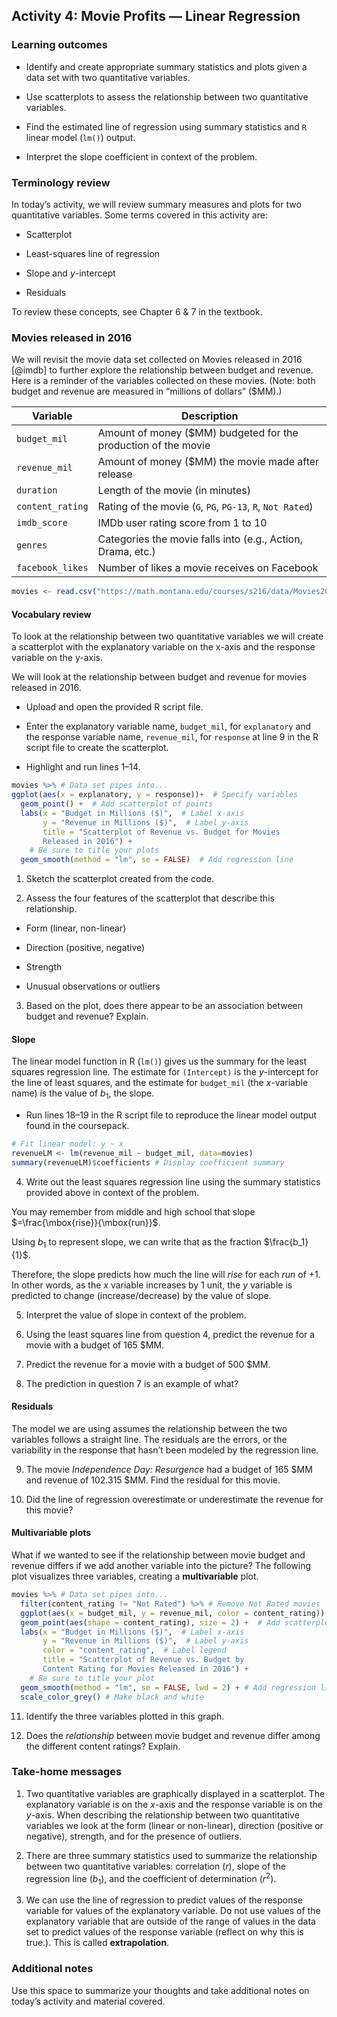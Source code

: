 ## Activity 4:  Movie Profits --- Linear Regression

\setstretch{1}

### Learning outcomes

* Identify and create appropriate summary statistics and plots
  given a data set with two quantitative variables.
  
* Use scatterplots to assess the relationship between two quantitative variables.

* Find the estimated line of regression using summary statistics and `R` linear model (`lm()`) output.

* Interpret the slope coefficient in context of the problem.

### Terminology review

In today's activity, we will review summary measures and plots for two quantitative variables.  Some terms covered in this activity are:

* Scatterplot

* Least-squares line of regression

* Slope and $y$-intercept

* Residuals

To review these concepts, see Chapter 6 & 7 in the textbook.  

### Movies released in 2016

We will revisit the movie data set collected on Movies released in 2016 [@imdb] to further explore the relationship between budget and revenue. Here is a reminder of the variables collected on these movies.  (Note: both budget and revenue are measured in "millions of dollars" (\$MM).)  

| **Variable** 	| **Description** |
|----	|-------------	|
| `budget_mil` | Amount of money (\$MM) budgeted for the production of the movie |
| `revenue_mil` | Amount of money (\$MM) the movie made after release|
| `duration` | Length of the movie (in minutes)|
| `content_rating` | Rating of the movie (`G`, `PG`, `PG-13`, `R`, `Not Rated`)|
| `imdb_score` | IMDb user rating score from 1 to 10 |
| `genres` | Categories the movie falls into (e.g., Action, Drama, etc.) |
| `facebook_likes` | Number of likes a movie receives on Facebook |

```{r, echo=TRUE}
movies <- read.csv("https://math.montana.edu/courses/s216/data/Movies2016.csv") # Reads in data set 
```


#### Vocabulary review {-}

To look at the relationship between two quantitative variables we will create a scatterplot with the explanatory variable on the x-axis and the response variable on the y-axis.  

We will look at the relationship between budget and revenue for movies released in 2016. 

* Upload and open the provided R script file. 

* Enter the explanatory variable name, `budget_mil`, for `explanatory` and the response variable name, `revenue_mil`, for `response` at line 9 in the R script file to create the scatterplot. 

* Highlight and run lines 1--14.

```{r echo=TRUE, fig.height=5,fig.width=12, message = FALSE, eval=FALSE}
movies %>% # Data set pipes into...
ggplot(aes(x = explanatory, y = response))+  # Specify variables
  geom_point() +  # Add scatterplot of points
  labs(x = "Budget in Millions ($)",  # Label x-axis
       y = "Revenue in Millions ($)",  # Label y-axis
       title = "Scatterplot of Revenue vs. Budget for Movies 
       Released in 2016") + 
    # Be sure to title your plots
  geom_smooth(method = "lm", se = FALSE)  # Add regression line
```

1. Sketch the scatterplot created from the code.

\vspace{1.75in}

2. Assess the four features of the scatterplot that describe this relationship. 

* Form (linear, non-linear)

\vspace{.075in}

* Direction (positive, negative)

\vspace{.075in}

* Strength

\vspace{.075in}

* Unusual observations or outliers

\vspace{.075in}


3. Based on the plot, does there appear to be an association between budget and revenue? Explain.

\vspace{1in}

#### Slope {-}

The linear model function in R (`lm()`) gives us the summary for the least squares regression line.  The estimate for `(Intercept)` is the $y$-intercept for the line of least squares, and the estimate for `budget_mil` (the $x$-variable name) is the value of $b_1$, the slope.  

* Run lines 18--19 in the R script file to reproduce the linear model output found in the coursepack.

```{r, echo=TRUE, collapse = FALSE}
# Fit linear model: y ~ x
revenueLM <- lm(revenue_mil ~ budget_mil, data=movies)
summary(revenueLM)$coefficients # Display coefficient summary
```

4.  Write out the least squares regression line using the summary statistics provided above in context of the problem.
\vspace{0.8in}

You may remember from middle and high school that slope $=\frac{\mbox{rise}}{\mbox{run}}$.  

Using $b_1$ to represent slope, we can write that as the fraction $\frac{b_1}{1}$. 

Therefore, the slope predicts how much the line will *rise* for each *run* of +1. In other words, as the $x$ variable increases by 1 unit, the $y$ variable is predicted to change (increase/decrease) by the value of slope.


5. Interpret the value of slope in context of the problem.

\vspace{.8in}

6. Using the least squares line from question 4, predict the revenue for a movie with a budget of 165 $MM.

\vspace{.6in}

7.  Predict the revenue for a movie with a budget of 500 $MM.  

\vspace{0.8in}

8. The prediction in question 7 is an example of what?

\vspace{0.3in}

#### Residuals {-}

The model we are using assumes the relationship between the two variables follows a straight line. The residuals are the errors, or the variability in the response that hasn't been modeled by the regression line.

\begin{center}

$\implies$ Residual = actual y value $-$ predicted y value

$e=y-\hat{y}$
\end{center}

9.  The movie *Independence Day: Resurgence* had a budget of 165 \$MM and revenue of 102.315 \$MM.  Find the residual for this movie.

\vspace{.8in}

10.  Did the line of regression overestimate or underestimate the revenue for this movie? 

\vspace{.2in}

#### Multivariable plots {-}
What if we wanted to see if the relationship between movie budget and revenue differs if we add another variable into the picture?  The following plot visualizes three variables, creating a **multivariable** plot. 

```{r, echo=TRUE, message = FALSE}
movies %>% # Data set pipes into...
  filter(content_rating != "Not Rated") %>% # Remove Not Rated movies
  ggplot(aes(x = budget_mil, y = revenue_mil, color = content_rating)) +  # Specify variables
  geom_point(aes(shape = content_rating), size = 2) +  # Add scatterplot of points
  labs(x = "Budget in Millions ($)",  # Label x-axis
       y = "Revenue in Millions ($)",  # Label y-axis
       color = "content_rating",  # Label legend
       title = "Scatterplot of Revenue vs. Budget by 
       Content Rating for Movies Released in 2016") + 
    # Be sure to title your plot
  geom_smooth(method = "lm", se = FALSE, lwd = 2) + # Add regression lines
  scale_color_grey() # Make black and white
```

11. Identify the three variables plotted in this graph.

\vspace{0.5in}

12. Does the *relationship* between movie budget and revenue differ among the different content ratings?  Explain.

\vspace{0.8in}
\newpage

### Take-home messages

1.	Two quantitative variables are graphically displayed in a scatterplot.  The explanatory variable is on the $x$-axis and the response variable is on the $y$-axis.  When describing the relationship between two quantitative variables we look at the form (linear or non-linear), direction (positive or negative), strength, and for the presence of outliers. 

2.  There are three summary statistics used to summarize the relationship between two quantitative variables: correlation ($r$), slope of the regression line ($b_1$), and the coefficient of determination ($r^2$).  

3.  We can use the line of regression to predict values of the response variable for values of the explanatory variable. Do not use values of the explanatory variable that are outside of the range of values in the data set to predict values of the response variable (reflect on why this is true.).  This is called **extrapolation**. 

### Additional notes

Use this space to summarize your thoughts and take additional notes on today's activity and material covered.

\newpage
